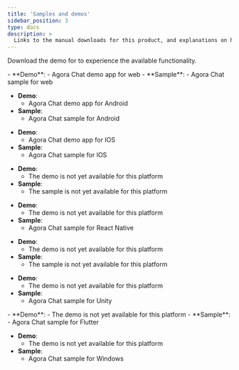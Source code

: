 ```yaml
---
title: 'Samples and demos'
sidebar_position: 3
type: docs
description: >
  Links to the manual downloads for this product, and explanations on how to install them.
---
```



Download the demo <Vpl k="CLIENT" /> for <Vg k="COMPANY" /> <Vg k="CHAT" /> to experience the available functionality.

<PlatformWrapper platform="web">
- **Demo**:
    - <Link to = "https://webdemo.chat.agora.io/"> Agora Chat demo app for web </Link>
- **Sample**:
    - <Link to = "https://github.com/AgoraIO/Agora-Chat-API-Examples/tree/main/Chat-Web"> Agora Chat sample for web </Link>
</PlatformWrapper>

<PlatformWrapper platform="android">

- **Demo**:
    - <Link to = "https://download.agora.io/demo/release/agorachatdemo_android_1.0.6.apk"> Agora Chat demo app for Android</Link>
- **Sample**:
    - <Link to = "https://github.com/AgoraIO/Agora-Chat-API-Examples/tree/main/Chat-Android"> Agora Chat sample for Android</Link>
</PlatformWrapper>

<PlatformWrapper platform="ios">

- **Demo**:
    -  <Link to = "https://testflight.apple.com/join/MO0UuYJH"> Agora Chat demo app for IOS</Link>
- **Sample**:
    -  <Link to = "https://github.com/AgoraIO/Agora-Chat-API-Examples/tree/main/Chat-iOS"> Agora Chat sample for IOS</Link>

</PlatformWrapper>

<PlatformWrapper platform="electron">

- **Demo**:
    -  The demo <Vpl k="CLIENT" /> is not yet available for this platform
- **Sample**:
    -  The sample is not yet available for this platform

</PlatformWrapper>

<PlatformWrapper platform="react-native">

- **Demo**:
    -  The demo <Vpl k="CLIENT" /> is not yet available for this platform
- **Sample**:
    -  <Link to = "https://github.com/AgoraIO/Agora-Chat-API-Examples/tree/main/Chat-RN/quick_start_demo"> Agora Chat sample for React Native</Link>

</PlatformWrapper>

<PlatformWrapper platform="macos">

- **Demo**:
    -  The demo <Vpl k="CLIENT" /> is not yet available for this platform
- **Sample**:
    -  The sample is not yet available for this platform

</PlatformWrapper>
<PlatformWrapper platform="unity">

- **Demo**:
    -  The demo <Vpl k="CLIENT" /> is not yet available for this platform
- **Sample**:
    -  <Link to = "https://github.com/AgoraIO/Agora-Chat-API-Examples/tree/main/Chat-Unity"> Agora Chat sample for Unity</Link>

</PlatformWrapper>



<PlatformWrapper platform="flutter">
- **Demo**:
    -  The demo <Vpl k="CLIENT" /> is not yet available for this platform
- **Sample**:
    -  <Link to = "https://github.com/AgoraIO/Agora-Chat-API-Examples/tree/main/chat_flutter"> Agora Chat sample for Flutter</Link>

</PlatformWrapper>

<PlatformWrapper platform="windows">

- **Demo**:
    -  The demo <Vpl k="CLIENT" /> is not yet available for this platform
- **Sample**:
    -  <Link to = "https://github.com/AgoraIO/Agora-Chat-API-Examples/tree/main/windows-example"> Agora Chat sample for Windows</Link>



</PlatformWrapper>

